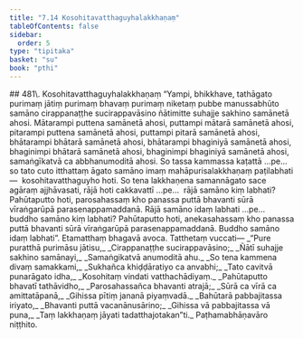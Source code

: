 ```yaml
---
title: "7.14 Kosohitavatthaguyhalakkhaṇaṃ"
tableOfContents: false
sidebar:
  order: 5
type: "tipitaka"
basket: "su"
book: "pthi"
---
```



<DynamicBreadcrumb />

<Paragraph type="center" book="pthi">
## 481\. Kosohitavatthaguyhalakkhaṇaṃ
</Paragraph>

<Division number="220" book="pthi">

<Paragraph number="482" book="pthi">
“Yampi, bhikkhave, tathāgato purimaṃ jātiṃ purimaṃ bhavaṃ purimaṃ niketaṃ pubbe manussabhūto samāno cirappanaṭṭhe sucirappavāsino ñātimitte suhajje sakhino samānetā ahosi. Mātarampi puttena samānetā ahosi, puttampi mātarā samānetā ahosi, pitarampi puttena samānetā ahosi, puttampi pitarā samānetā ahosi, bhātarampi bhātarā samānetā ahosi, bhātarampi bhaginiyā samānetā ahosi, bhaginimpi bhātarā samānetā ahosi, bhaginimpi bhaginiyā samānetā ahosi, samaṅgīkatvā ca abbhanumoditā ahosi. So tassa kammassa kaṭattā …pe…  so tato cuto itthattaṃ āgato samāno imaṃ mahāpurisalakkhaṇaṃ paṭilabhati—  kosohitavatthaguyho hoti.
</Paragraph>

<Paragraph number="483" book="pthi">
So tena lakkhaṇena samannāgato sace agāraṃ ajjhāvasati, rājā hoti cakkavattī …pe…  rājā samāno kiṃ labhati? Pahūtaputto hoti, parosahassaṃ kho panassa puttā bhavanti sūrā vīraṅgarūpā parasenappamaddanā. Rājā samāno idaṃ labhati …pe…  buddho samāno kiṃ labhati? Pahūtaputto hoti, anekasahassaṃ kho panassa puttā bhavanti sūrā vīraṅgarūpā parasenappamaddanā. Buddho samāno idaṃ labhati”. Etamatthaṃ bhagavā avoca.
</Paragraph>

</Division>
<Division number="221" book="pthi">

<Paragraph number="484" book="pthi">
Tatthetaṃ vuccati—
</Paragraph>

<Paragraph number="485" type="verses" book="pthi">
_“Pure puratthā purimāsu jātisu,_  
_Cirappanaṭṭhe sucirappavāsino;_  
_Ñātī suhajje sakhino samānayi,_  
_Samaṅgikatvā anumoditā ahu._  

</Paragraph>

<Paragraph number="486" type="verses" book="pthi">
_So tena kammena divaṃ samakkami,_  
_Sukhañca khiḍḍāratiyo ca anvabhi;_  
_Tato cavitvā punarāgato idha,_  
_Kosohitaṃ vindati vatthachādiyaṃ._  

</Paragraph>

<Paragraph number="487" type="verses" book="pthi">
_Pahūtaputto bhavatī tathāvidho,_  
_Parosahassañca bhavanti atrajā;_  
_Sūrā ca vīrā ca amittatāpanā,_  
_Gihissa pītiṃ jananā piyaṃvadā._  

</Paragraph>

<Paragraph number="488" type="verses" book="pthi">
_Bahūtarā pabbajitassa iriyato,_  
_Bhavanti puttā vacanānusārino;_  
_Gihissa vā pabbajitassa vā puna,_  
_Taṃ lakkhaṇaṃ jāyati tadatthajotakan”ti._  


</Paragraph>
</Division>

<Paragraph number="489" type="center" book="pthi">
Paṭhamabhāṇavāro niṭṭhito.
</Paragraph>